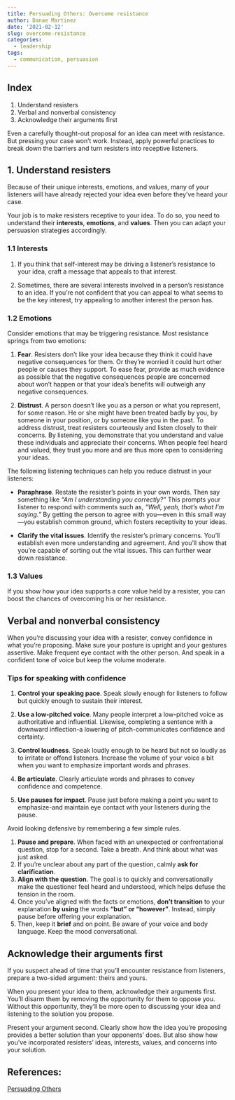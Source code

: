 ```yaml
---
title: Persuading Others: Overcome resistance
author: Danae Martinez
date: '2021-02-12'
slug: overcome-resistance
categories:
  - leadership
tags:
  - communication, persuasion
---
```


## Index 
1. Understand resisters
2. Verbal and nonverbal consistency
3. Acknowledge their arguments first

Even a carefully thought-out proposal for an idea can meet with resistance. But pressing your case won't work. Instead, apply powerful practices to break down the barriers and turn resisters into receptive listeners.

## 1. Understand resisters

Because of their unique interests, emotions, and values, many of your listeners will have already rejected your idea even before they've heard your case.

Your job is to make resisters receptive to your idea. To do so, you need to understand their **interests**, **emotions**, and **values**. Then you can adapt your persuasion strategies accordingly.

### 1.1 Interests

1. If you think that self-interest may be driving a listener’s resistance to your idea, craft a message that appeals to that interest.

2. Sometimes, there are several interests involved in a person’s resistance to an idea. If you’re not confident that you can appeal to what seems to be the key interest, try appealing to another interest the person has.

### 1.2 Emotions

Consider emotions that may be triggering resistance. Most resistance springs from two emotions:

1. **Fear**. Resisters don't like your idea because they think it could have negative consequences for them. Or they’re worried it could hurt other people or causes they support. To ease fear, provide as much evidence as possible that the negative consequences people are concerned about won’t happen or that your idea’s benefits will outweigh any negative consequences.

2. **Distrust**. A person doesn't like you as a person or what you represent, for some reason. He or she might have been treated badly by you, by someone in your position, or by someone like you in the past. To address distrust, treat resisters courteously and listen closely to their concerns. By listening, you demonstrate that you understand and value these individuals and appreciate their concerns. When people feel heard and valued, they trust you more and are thus more open to considering your ideas.


The following listening techniques can help you reduce distrust in your listeners:

- **Paraphrase**. Restate the resister's points in your own words. Then say something like *"Am I understanding you correctly?"* This prompts your listener to respond with comments such as, *"Well, yeah, that's what I'm saying."* By getting the person to agree with you—even in this small way—you establish common ground, which fosters receptivity to your ideas.

- **Clarify the vital issues**. Identify the resister's primary concerns. You’ll establish even more understanding and agreement. And you’ll show that you're capable of sorting out the vital issues. This can further wear down resistance.

### 1.3 Values

If you show how your idea supports a core value held by a resister, you can boost the chances of overcoming his or her resistance.

## Verbal and nonverbal consistency

When you're discussing your idea with a resister, convey confidence in what you're proposing. Make sure your posture is upright and your gestures assertive. Make frequent eye contact with the other person. And speak in a confident tone of voice but keep the volume moderate.

### Tips for speaking with confidence

1. **Control your speaking pace**. Speak slowly enough for listeners to follow but quickly enough to sustain their interest.

2. **Use a low-pitched voice**. Many people interpret a low-pitched voice as authoritative and influential. Likewise, completing a sentence with a downward inflection-a lowering of pitch-communicates confidence and certainty.

3. **Control loudness**. Speak loudly enough to be heard but not so loudly as to irritate or offend listeners. Increase the volume of your voice a bit when you want to emphasize important words and phrases.

4. **Be articulate**. Clearly articulate words and phrases to convey confidence and competence.

5. **Use pauses for impact**. Pause just before making a point you want to emphasize-and maintain eye contact with your listeners during the pause.

Avoid looking defensive by remembering a few simple rules.

1. **Pause and prepare**. When faced with an unexpected or confrontational question, stop for a second. Take a breath. And think about what was just asked.
2. If you’re unclear about any part of the question, calmly **ask for clarification**.
3. **Align with the question**. The goal is to quickly and conversationally make the questioner feel heard and understood, which helps defuse the tension in the room.
4. Once you’ve aligned with the facts or emotions, **don’t transition** to your explanation **by using** the words **“but” or “however”**. Instead, simply pause before offering your explanation.
5. Then, keep it **brief** and on point. Be aware of your voice and body language. Keep the mood conversational. 


## Acknowledge their arguments first

If you suspect ahead of time that you'll encounter resistance from listeners, prepare a two-sided argument: theirs and yours.

When you present your idea to them, acknowledge their arguments first. You'll disarm them by removing the opportunity for them to oppose you. Without this opportunity, they'll be more open to discussing your idea and listening to the solution you propose.

Present your argument second. Clearly show how the idea you’re proposing provides a better solution than your opponents' does. But also show how you've incorporated resisters' ideas, interests, values, and concerns into your solution.


## References: 

[Persuading Others](https://edls.myhbp.org/hmm12/content/persuading_others/landingpage.html)

